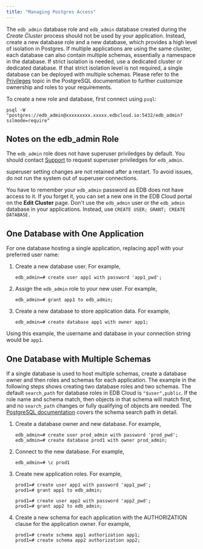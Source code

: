 ```yaml
---
title: "Managing Postgres Access"
---
```


The `edb_admin` database role and `edb_admin` database created during the _Create Cluster_ process should not be used by your application. Instead, create a new database role and a new database, which provides a high level of isolation in Postgres. If multiple applications are using the same cluster, each database can also contain multiple schemas, essentially a namespace in the database. If strict isolation is needed, use a dedicated cluster or dedicated database. If that strict isolation level is not required, a single database can be deployed with multiple schemas. Please refer to the [Privileges](https://www.postgresql.org/docs/current/ddl-priv.html) topic in the PostgreSQL documentation to further customize ownership and roles to your requirements. 

To create a new role and database, first connect using `psql`: 

```
psql -W "postgres://edb_admin@xxxxxxxxx.xxxxx.edbcloud.io:5432/edb_admin?sslmode=require"
```
## Notes on the edb_admin Role

The `edb_admin` role does not have superuser priviledges by default. You should contact [Support](../overview/06_support) to request superuser priviledges for `edb_admin`. 

superuser setting changes are not retained after a restart. To avoid issues, do not run the system out of superuser connections.

You have to remember your `edb_admin` password as EDB does not have access to it. If you forget it, you can set a new one in the EDB Cloud portal on the **Edit Cluster** page.
Don't use the `edb_admin` user or the `edb_admin` database in your applications. Instead, use `CREATE USER; GRANT; CREATE DATABASE.`

## One Database with One Application 

For one database hosting a single application, replacing app1 with your preferred user name: 

1. Create a new database user. For example,
    ```
    edb_admin=# create user app1 with password 'app1_pwd';
    ```

1. Assign the `edb_admin` role to your new user. For example,
    ```
    edb_admin=# grant app1 to edb_admin;
    ```
    
1. Create a new database to store application data. For example,
    ```
    edb_admin=# create database app1 with owner app1;
    ```

Using this example, the username and database in your connection string would be `app1`. 

## One Database with Multiple Schemas

If a single database is used to host multiple schemas, create a database owner and then roles and schemas for each application. The example in the following steps shows creating two database roles and two schemas. The default `search_path` for database roles in EDB Cloud is `"$user",public`. If the role name and schema match, then objects in that schema will match first, and no `search_path` changes or fully qualifying of objects are needed. The [PostgreSQL documentation](https://www.postgresql.org/docs/current/ddl-schemas.html#DDL-SCHEMAS-PATH) covers the schema search path in detail. 

1. Create a database owner and new database. For example,
    ```
    edb_admin=# create user prod_admin with password 'prod_pwd'; 
    edb_admin=# create database prod1 with owner prod_admin;
    ```

1. Connect to the new database. For example,
    ```
    edb_admin=# \c prod1
    ```
1. Create new application roles. For example,
    ```
    prod1=# create user app1 with password 'app1_pwd';
    prod1=# grant app1 to edb_admin;
    
    prod1=# create user app2 with password 'app2_pwd'; 
    prod1=# grant app2 to edb_admin;
    ```
1. Create a new schema for each application with the AUTHORIZATION clause for the application owner. For example,
    ```
    prod1=# create schema app1 authorization app1; 
    prod1=# create schema app2 authorization app2; 
    ```

